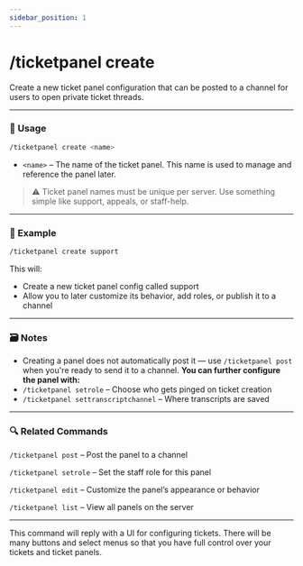 ```yaml
---
sidebar_position: 1
---
```


# /ticketpanel create

Create a new ticket panel configuration that can be posted to a channel for users to open private ticket threads.

<hr className="md-divider-gradient" />

### 💬 Usage
```bash
/ticketpanel create <name>
```
- `<name>` – The name of the ticket panel. This name is used to manage and reference the panel later.
> ⚠️ Ticket panel names must be unique per server. Use something simple like support, appeals, or staff-help.

<hr className="md-divider-gradient" />

### 📌 Example
```bash
/ticketpanel create support
```
This will:
- Create a new ticket panel config called support
- Allow you to later customize its behavior, add roles, or publish it to a channel

<hr className="md-divider-gradient" />

### 🗃️ Notes
- Creating a panel does not automatically post it — use `/ticketpanel post` when you're ready to send it to a channel.
**You can further configure the panel with:**
- `/ticketpanel setrole` – Choose who gets pinged on ticket creation
- `/ticketpanel settranscriptchannel` – Where transcripts are saved

<hr className="md-divider-gradient" />

### 🔍 Related Commands
`/ticketpanel post` – Post the panel to a channel

`/ticketpanel setrole` – Set the staff role for this panel
 
 `/ticketpanel edit` – Customize the panel’s appearance or behavior

`/ticketpanel list` – View all panels on the server

<hr className="md-divider-gradient" />

This command will reply with a UI for configuring tickets. There will be many buttons and select menus so that you have full control over your tickets and ticket panels.